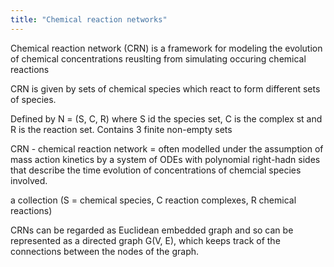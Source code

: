 ```yaml
---
title: "Chemical reaction networks"
---
```


Chemical reaction network (CRN) is a framework for modeling the evolution of chemical concentrations reuslting from simulating occuring chemical reactions

CRN is given by sets of chemical species which react to form different sets of species.

Defined by N = (S, C, R) where S id the species set, C is the complex st and R is the reaction set.
Contains 3 finite non-empty sets

CRN - chemical reaction network = often modelled under the assumption of mass action kinetics by a system of ODEs with polynomial right-hadn sides that describe the time evolution of concentrations of chemcial species involved.

a collection (S = chemical species, C reaction complexes, R chemical reactions)


CRNs can be regarded as Euclidean embedded graph and so can be represented as a directed graph G(V, E),
 which keeps track of the connections between the nodes of the graph.



